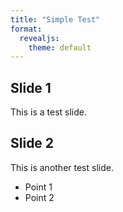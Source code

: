 ```yaml
---
title: "Simple Test"
format:
  revealjs:
    theme: default
---
```


## Slide 1

This is a test slide.

## Slide 2

This is another test slide.

- Point 1
- Point 2